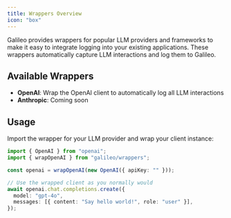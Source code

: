 ```yaml
---
title: Wrappers Overview
icon: "box"
---
```


Galileo provides wrappers for popular LLM providers and frameworks to make it easy to integrate logging into your existing applications. These wrappers automatically capture LLM interactions and log them to Galileo.

## Available Wrappers

- **OpenAI**: Wrap the OpenAI client to automatically log all LLM interactions
- **Anthropic**: Coming soon

## Usage

Import the wrapper for your LLM provider and wrap your client instance:

```typescript
import { OpenAI } from "openai";
import { wrapOpenAI } from "galileo/wrappers";

const openai = wrapOpenAI(new OpenAI({ apiKey: "" }));

// Use the wrapped client as you normally would
await openai.chat.completions.create({
  model: "gpt-4o",
  messages: [{ content: "Say hello world!", role: "user" }],
});
``` 